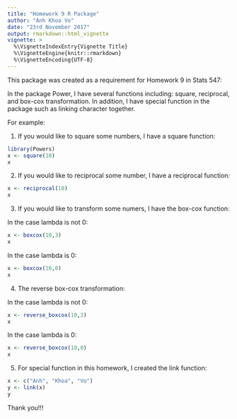 ```yaml
---
title: "Homework 9 R Package"
author: "Anh Khoa Vo"
date: "23rd November 2017"
output: rmarkdown::html_vignette
vignette: >
  %\VignetteIndexEntry{Vignette Title}
  %\VignetteEngine{knitr::rmarkdown}
  %\VignetteEncoding{UTF-8}
---
```


This package was created as a requirement for Homework 9 in Stats 547:

In the package Power, I have several functions including: square, reciprocal, and box-cox transformation. In addition, I have special function in the package such as linking character together.  

For example: 

1. If you would like to square some numbers, I have a square function:
```r
library(Powers)
x <- square(10)
x
```

2. If you would like to reciprocal some number, I have a reciprocal function:
```r
x <- reciprocal(10)
x
```

3. If you would like to transform some numers, I have the box-cox function: 

In the case lambda is not 0:
```r
x <- boxcox(10,3)
x
```

In the case lambda is 0: 
```r
x <- boxcox(10,0)
x
```

4. The reverse box-cox transformation:

In the case lambda is not 0:
```r
x <- reverse_boxcox(10,3)
x
```

In the case lambda is 0:
```r
x <- reverse_boxcox(10,0)
x
```


5. For special function in this homework, I created the link function:
```r
x <- c("Anh", "Khoa", "Vo")
y <- link(x)
y
```

Thank you!!!
